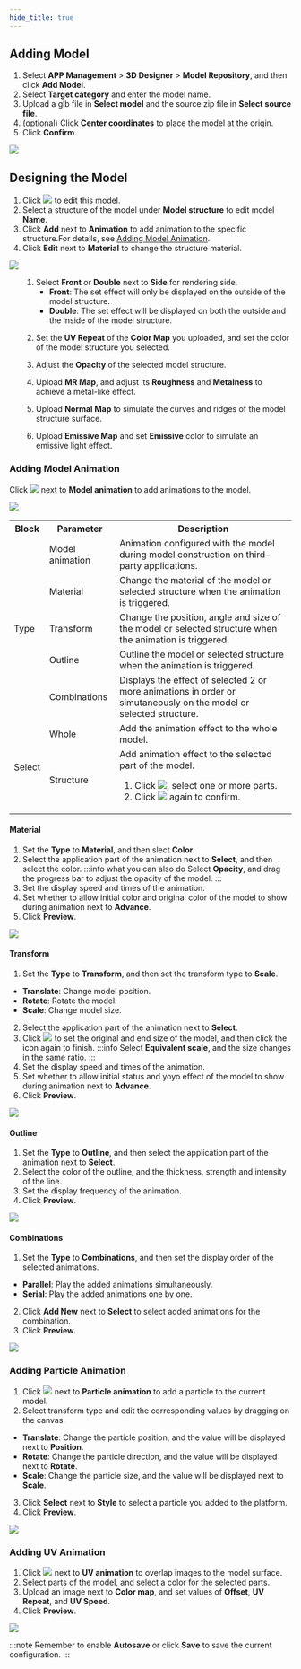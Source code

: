 ```yaml
---
hide_title: true
---
```


## Adding Model
1. Select **APP Management** > **3D Designer** > **Model Repository**, and then click **Add Model**.
2. Select **Target category** and enter the model name.
3. Upload a glb file in **Select model** and the source zip file in **Select source file**. 
4. (optional) Click **Center coordinates** to place the model at the origin.
5. Click **Confirm**.

<img width={350} src="https://wordpressfreezonex.oss-accelerate.aliyuncs.com/3dDesigner/9.jpg"/> 

## Designing the Model
1. Click <img src="https://wordpressfreezonex.oss-accelerate.aliyuncs.com/3dDesigner/6.png"/> to edit this model.
2. Select a structure of the model under **Model structure** to edit model **Name**.
3. Click **Add** next to **Animation** to add animation to the specific structure.For details, see <a href="#adding-model-animation">Adding Model Animation</a>.
4. Click **Edit** next to **Material** to change the structure material.

<img src="https://wordpressfreezonex.oss-accelerate.aliyuncs.com/3dDesigner/93.png"/>
<ol>
<ol>
<li>Select <b>Front</b> or <b>Double</b> next to <b>Side</b> for rendering side.

- **Front**: The set effect will only be displayed on the outside of the model structure.
- **Double**: The set effect will be displayed on both the outside and the inside of the model structure.

</li>
<li>

Set the **UV Repeat** of the **Color Map** you uploaded, and set the color of the model structure you selected.

</li>
<li>

Adjust the **Opacity** of the selected model structure.

</li>
<li>

Upload **MR Map**, and adjust its **Roughness** and **Metalness** to achieve a metal-like effect.

</li>
<li>

Upload **Normal Map** to simulate the curves and ridges of the model structure surface.

</li>
<li>

Upload **Emissive Map** and set **Emissive** color to simulate an emissive light effect.

</li>
</ol>
</ol>


### Adding Model Animation

Click <img src="https://wordpressfreezonex.oss-accelerate.aliyuncs.com/3dDesigner/98.png"/> next to **Model animation** to add animations to the model.

<img width={450} src="https://wordpressfreezonex.oss-accelerate.aliyuncs.com/3dDesigner/90.png"/>
<table>
<tr>
<th>Block</th>
<th>Parameter</th>
<th>Description</th>
</tr>
<tr>
<td rowspan="5">Type</td>
<td>Model animation</td>
<td>Animation configured with the model during model construction on third-party applications.</td>
</tr>
<tr>
<td>Material</td>
<td>Change the material of the model or selected structure when the animation is triggered.</td>
</tr>
 <tr>
<td>Transform</td>
<td>Change the position, angle and size of the model or selected structure when the animation is triggered.</td>
</tr>
<tr>
<td>Outline</td>
<td>Outline the model or selected structure when the animation is triggered.</td>
</tr>
<tr>
<td>Combinations</td>
<td>Displays the effect of selected 2 or more animations in order or simutaneously on the model or selected structure.</td>
</tr>
<tr>
<td rowspan="2">Select</td>
<td>Whole</td>
<td>Add the animation effect to the whole model.</td>
</tr>
<tr>
<td>Structure</td>
<td>Add animation effect to the selected part of the model.

1. Click <img src="https://wordpressfreezonex.oss-accelerate.aliyuncs.com/3dDesigner/10.png"/>, select one or more parts.
2. Click <img src="https://wordpressfreezonex.oss-accelerate.aliyuncs.com/3dDesigner/10.png"/> again to confirm.

</td>
</tr>
</table>

#### Material

1. Set the **Type** to **Material**, and then slect <b>Color</b>.
2. Select the application part of the animation next to **Select**, and then select the color.
:::info what you can also do
Select **Opacity**, and drag the progress bar to adjust the opacity of the model.
:::
3. Set the display speed and times of the animation.
4. Set whether to allow initial color and original color of the model to show during animation next to **Advance**.
5. Click **Preview**.

<img width={450} src="https://wordpressfreezonex.oss-accelerate.aliyuncs.com/3dDesigner/94.png"/>

#### Transform

1. Set the **Type** to **Transform**, and then set the transform type to **Scale**.
- **Translate**: Change model position.
- **Rotate**: Rotate the model.
- **Scale**: Change model size.
2. Select the application part of the animation next to **Select**.
3. Click <img src="https://wordpressfreezonex.oss-accelerate.aliyuncs.com/3dDesigner/8.png"/> to set the original and end size of the model, and then click the icon again to finish.
:::info
Select **Equivalent scale**, and the size changes in the same ratio.
:::
4. Set the display speed and times of the animation.
5. Set whether to allow initial status and yoyo effect of the model to show during animation next to **Advance**.
6. Click **Preview**.

<img width={450} src="https://wordpressfreezonex.oss-accelerate.aliyuncs.com/3dDesigner/95.png"/>


#### Outline

1. Set the **Type** to **Outline**, and then select the application part of the animation next to **Select**.
2. Select the color of the outline, and the thickness, strength and intensity of the line.
3. Set the display frequency of the animation.
5. Click **Preview**.

<img width={450} src="https://wordpressfreezonex.oss-accelerate.aliyuncs.com/3dDesigner/96.png"/>

#### Combinations

1. Set the **Type** to **Combinations**, and then set the display order of the selected animations.
- **Parallel**: Play the added animations simultaneously.
- **Serial**: Play the added animations one by one.
2. Click **Add New** next to **Select** to select added animations for the combination.
3. Click **Preview**.

<img width={450} src="https://wordpressfreezonex.oss-accelerate.aliyuncs.com/3dDesigner/97.png"/>


### Adding Particle Animation

1. Click <img src="https://wordpressfreezonex.oss-accelerate.aliyuncs.com/3dDesigner/99.png"/> next to **Particle animation** to add a particle to the current model.
2. Select transform type and edit the corresponding values by dragging on the canvas.
- **Translate**: Change the particle position, and the value will be displayed next to **Position**.
- **Rotate**: Change the particle direction, and the value will be displayed next to **Rotate**.
- **Scale**: Change the particle size, and the value will be displayed next to **Scale**.
3. Click **Select** next to **Style** to select a particle you added to the platform. 
4. Click <b>Preview</b>. 

<img width={450} src="https://wordpressfreezonex.oss-accelerate.aliyuncs.com/3dDesigner/91.png"/>

### Adding UV Animation

1. Click <img src="https://wordpressfreezonex.oss-accelerate.aliyuncs.com/3dDesigner/100.png"/> next to **UV animation** to overlap images to the model surface.
2. Select parts of the model, and select a color for the selected parts.
3. Upload an image next to **Color map**, and set values of <b>Offset</b>, <b>UV Repeat</b>, and <b>UV Speed</b>.
4. Click <b>Preview</b>.

<img width={450} src="https://wordpressfreezonex.oss-accelerate.aliyuncs.com/3dDesigner/92.png"/>


:::note
Remember to enable <b>Autosave</b> or click <b>Save</b> to save the current configuration.
:::